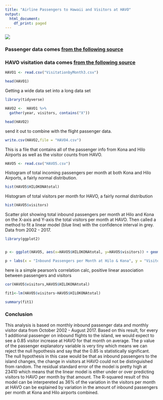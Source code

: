 ```yaml
---
title: "Airline Passengers to Hawaii and Visitors at HAVO"
output:
  html_document:
    df_print: paged
---
```

 
 ![](https://www.nps.gov/havo/planyourvisit/images/map_islandcolored_2005_300dpi_lg.jpg)

### Passenger data comes [from the following source](https://www.transtats.bts.gov/Data_Elements.aspx?Data=1)
### HAVO visitation data comes [from the following source](https://irma.nps.gov/Stats/)

```r
HAVO1 <- read.csv("VisitationbyMonth3.csv")
```


```r
head(HAVO1)
```


Getting a wide data set into a long data set

```r
library(tidyverse)

HAVO2 <-  HAVO1 %>%
  gather(year, visitors, contains("X"))

head(HAVO2)
```


send it out to combine with the flight passenger data.
```r
write.csv(HAVO2,file = "HAVO4.csv")
```


This is a file that contains all of the passenger info from Kona and Hilo Airports as well as the visitor counts from HAVO.
```r
HAVO5 <- read.csv("HAVO5.csv")
```


Histogram of total incoming passengers per month at both Kona and Hilo Airports, a fairly normal distribution.
```r
hist(HAVO5$HILOKONAtotal)
```


Histogram of total visitors per month for HAVO, a fairly normal distribution
```r
hist(HAVO5$visitors)
```


Scatter plot showing total inbound passengers per month at Hilo and Kona on the X-axis and Y-axis the total visitors per month at HAVO. Then called a method to fit a linear model (blue line) with the confidence interval in grey. Data from 2002 - 2017.
```r
library(ggplot2)


p <- ggplot(HAVO5, aes(x=HAVO5$HILOKONAtotal, y=HAVO5$visitors)) + geom_point() + geom_smooth(method = lm)

p + labs(x = "Inbound Passengers per Month at Hilo & Kona", y = "Visitors Per Month at HAVO")
```


here is a simple pearson's correlation calc, positive linear association between passengers and visitors
```r
cor(HAVO5$visitors,HAVO5$HILOKONAtotal)
```

```r
fit1<-lm(HAVO5$visitors~HAVO5$HILOKONAtotal)

summary(fit1)
```

### Conclusion

This analysis is based on monthly inbound passenger data and monthly visitor data from October 2002 - August 2017. Based on this result, for every 1 additional passenger on inbound flights to the island, we would expect to see a 0.85 visitor increase at HAVO for that month on average. The p value of the passenger explanatory variable is very tiny which means we can reject the null hypothesis and say that the 0.85 is statistically significant. The null hypothesis in this case would be that as inbound passengers to the island changes, the change in visitors at HAVO could not be distinguished from random. The residual standard error of the model is pretty high at 23410 which means that the linear model is either under or over predicting visitors to HAVO per month by that amount. The R-squared result of this model can be interpereted as 36% of the variation in the visitors per month at HAVO can be explained by variation in the amount of inbound passengers per month at Kona and Hilo airports combined.





















